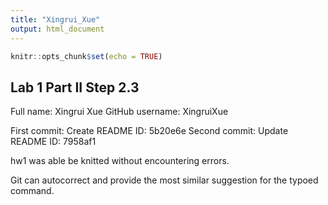 ```yaml
---
title: "Xingrui_Xue"
output: html_document
---
```


```r
knitr::opts_chunk$set(echo = TRUE)
```

## Lab 1 Part II Step 2.3

Full name: Xingrui Xue
GitHub username: XingruiXue

First commit: Create README   ID: 5b20e6e
Second commit: Update README   ID: 7958af1

hw1 was able be knitted without encountering errors.

Git can autocorrect and provide the most similar suggestion for the typoed command.